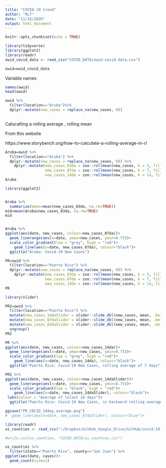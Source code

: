 ```yaml
---
title: "COVID-19 trend"
author: "RLT"
date: "11/16/2020"
output: html_document
---
```


```r
knitr::opts_chunk$set(echo = TRUE)
```

```r
library(tidyverse)
library(ggplot2)
library(readr)
owid_covid_data <- read_csv("COVID_DATA/owid-covid-data.csv")

owid=owid_covid_data
```

Variable names




```r
names(owid)
head(owid)
```




```r
owid %>% 
  filter(location=="Aruba")%>% 
  dplyr::mutate(new_cases = replace_na(new_cases, 0))
  
```
Calucalting a rolling average , rolling mean

From this website

https://www.storybench.org/how-to-calculate-a-rolling-average-in-r/



```r

Aruba=owid %>% 
  filter(location=="Aruba") %>% 
  dplyr::mutate(new_cases = replace_na(new_cases, 0)) %>% 
    dplyr::mutate(new_cases_03da = zoo::rollmean(new_cases, k = 3, fill = NA),
                  new_cases_07da = zoo::rollmean(new_cases, k = 7, fill = NA),
                  new_cases_14da = zoo::rollmean(new_cases, k = 14, fill = NA))
Aruba
```













```r
library(ggplot2)


Aruba %>% 
  summarize(mean=mean(new_cases_03da, na.rm=TRUE))
mid=mean(Aruba$new_cases_03da, na.rm=TRUE)
mid


Aruba %>% 
ggplot(aes(date, new_cases, colour=new_cases_07da))+
  geom_linerange(aes(x=date, ymax=new_cases, ymin=0.75))+
  scale_color_gradient(low = "grey", high = "red")+
    geom_line(aes(x=date, new_cases_07da), colour="black")+
  ggtitle("Aruba: Covid-19 New Cases")

```


```r

PR=owid %>% 
  filter(location=="Puerto Rico") %>% 
  dplyr::mutate(new_cases = replace_na(new_cases, 0)) %>% 
    dplyr::mutate(new_cases_03da = zoo::rollmean(new_cases, k = 3, fill = NA),
                  new_cases_07da = zoo::rollmean(new_cases, k = 7, fill = NA),
                  new_cases_14da = zoo::rollmean(new_cases, k = 14, fill = NA))
PR

library(slider)

PR2=owid %>%
  filter(location=="Puerto Rico") %>% 
  mutate(new_cases_14daSlider = slider::slide_dbl(new_cases, mean, .before = 14, .after = 0)) %>%
  mutate(new_cases_07daSlider = slider::slide_dbl(new_cases, mean, .before = 7, .after = 0)) %>%
  mutate(new_cases_03daSlider = slider::slide_dbl(new_cases, mean, .before = 3, .after = 0)) %>%
  ungroup()
PR2
```

```r
PR %>% 
ggplot(aes(date, new_cases, colour=new_cases_14da))+
  geom_linerange(aes(x=date, ymax=new_cases, ymin=0.75))+
  scale_color_gradient(low = "grey", high = "red")+
    geom_line(aes(x=date, new_cases_14da), colour="black")+
  ggtitle("Puerto Rico: Covid-19 New Cases, rolling average of 7 days")
```


```r

PR2 %>% 
ggplot(aes(date, new_cases, colour=new_cases_14daSlider))+
  geom_linerange(aes(x=date, ymax=new_cases, ymin=0.75))+
  scale_color_gradient(low = "black", high = "red")+
    geom_line(aes(x=date, new_cases_14daSlider), colour="black")+
 labs(colour = "Average of \nlast 14 days")+
  ggtitle("Puerto Rico: Covid-19 New Cases, \n backward rolling average of 14 days ")

ggsave("PR_COCID_14day_average.png")
#  geom_line(aes(x=date, new_cases_07daSlider), colour="blue")+
```



```r
library(readr)
us_counties <- read_csv("~/Dropbox/GitHub_Google_Drive/GitHub/covid-19-data-master/us-counties.csv")

#write.csv(us_counties, "COVID_DATA/us_counties.csv")
```

```r
us_counties %>% 
  filter(state=="Puerto Rico", county=="San Juan") %>% 
ggplot(aes(date, cases))+
  geom_count(size=1)
```

